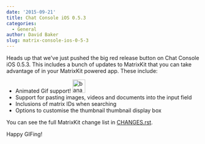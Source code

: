 ```yaml
---
date: '2015-09-21'
title: Chat Console iOS 0.5.3
categories:
  - General
author: David Baker
slug: matrix-console-ios-0-5-3
---
```


Heads up that we've just pushed the big red release button on Chat Console iOS 0.5.3. This includes a bunch of updates to MatrixKit that you can take advantage of in your MatrixKit powered app. These include:
<ul>
	<li>Animated Gif support! <img class="alignnone size-full wp-image-1275" src="//matrix.org/blog/wp-content/uploads/2015/09/banana.gif" alt="banana" width="33" height="35" /></li>
	<li>Support for pasting images, videos and documents into the input field</li>
	<li>Inclusions of matrix IDs when searching</li>
	<li>Options to customise the thumbnail thumbnail display box</li>
</ul>
You can see the full MatrixKit change list in <a href="https://github.com/matrix-org/matrix-ios-kit/blob/v0.2.3/CHANGES.rst">CHANGES.rst</a>.

Happy GIFing!

&nbsp;